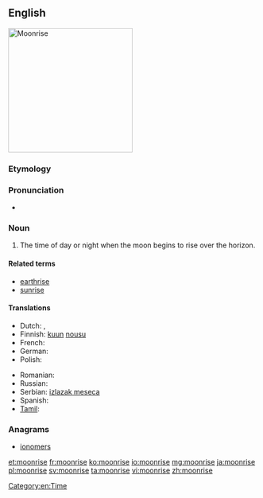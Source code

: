 ==English==
[[Image:Moonrise_on_Hobart_Bay_-_NOAA.jpg|thumb|right|250px|Moonrise]]
{{wikipedia}}

===Etymology===
{{compound|moon|rise}}

===Pronunciation===
* {{audio|en-us-moonrise.ogg|Audio (US)}}

===Noun===
{{en-noun|?}}

# The time of day or night when the moon begins to rise over the horizon.

====Related terms====
* [[earthrise]]
* [[sunrise]]

====Translations====
{{trans-top|The time of day or night when the moon begins to rise over the horizon}}
* Dutch: {{t-|nl|maansopgang|m}}, {{t-|nl|maansopkomst|f}}
* Finnish: [[kuun]] [[nousu]]
* French: {{t-|fr|lever de lune|m}}
* German: {{t+|de|Mondaufgang|m}}
* Polish: {{t-|pl|wschód księżyca|m}}
{{trans-mid}}
* Romanian: {{t-|ro|răsărit de lună|n}}
* Russian: {{t-|ru|восход луны|m|tr=vosχód luný}}
* Serbian: [[izlazak meseca]]
* Spanish: {{t-|es|subida de la luna|f}}
* [[Tamil]]: {{t-|ta|உதய நிலா|tr=uthaya nilaa}}
{{trans-bottom}}

===Anagrams===
* [[ionomers#English|ionomers]]

[[Category:en:Time]]

[[et:moonrise]]
[[fr:moonrise]]
[[ko:moonrise]]
[[io:moonrise]]
[[mg:moonrise]]
[[ja:moonrise]]
[[pl:moonrise]]
[[sv:moonrise]]
[[ta:moonrise]]
[[vi:moonrise]]
[[zh:moonrise]]